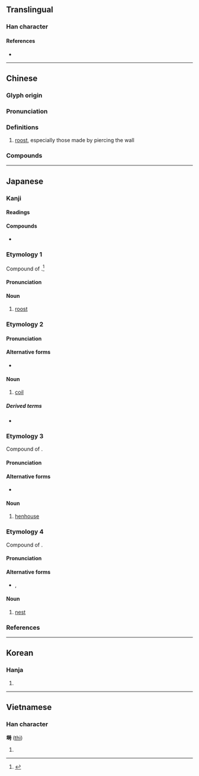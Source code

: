 {{also|埘}}
{{character info/new}}
==Translingual==

===Han character===
{{Han char|rn=32|rad=土|as=10|sn=13|four=44141|canj=GAGI|ids=⿰土時}}

====References====
* {{Han ref|kx=0235.110|dkj=05329|dj=0473.040|hdz=10471.120|uh=5852|ud=22610|bh=B6F6|bd=46838}}

----

==Chinese==
{{zh-forms|s=埘}}

===Glyph origin===
{{Han etym}}

===Pronunciation===
{{zh-pron
|m=shí
|c=si4
|mc=y
|oc=y
|cat=n
}}

===Definitions===
{{zh-hanzi}}

# [[roost]], especially those made by piercing the wall

===Compounds===
{{zh-der|塒雞|雞塒}}

----

==Japanese==

===Kanji===
{{ja-kanji|rs=土10}}

====Readings====
{{ja-readings|goon=[[じ]] (ji)|kanon=[[し]] (shi)|kun=[[ねぐら]] (negura), [[とぐろ]] (toguro), [[とや]] (toya), [[とぐら]] (togura)}}

====Compounds====
* {{ja-r|就塒|しゅうじ|[[roost]]ing}}

===Etymology 1===
{{ja-kanjitab|ねぐら|yomi=k}}
Compound of {{ja-compound|寝|ね|座|くら}}.<ref name="DJR">{{R:Daijirin}}</ref> {{rendaku2|sort=ねぐら|kura|gura}}

====Pronunciation====
{{ja-pron|yomi=k|ねぐら|acc=0|acc_ref=DJR,NHK}}

====Noun====
{{ja-noun|ねぐら}}

# [[roost]]

===Etymology 2===
{{ja-kanjitab|とぐろ|yomi=k}}
{{rfe|ja|{{ja-r|鳥|と}}+{{ja-r|くろ}} from {{ja-r|幹|から}}, as in {{ja-r|身|むくろ}}?}}

====Pronunciation====
{{ja-pron|yomi=k|とぐろ|acc=3|acc_ref=DJR,NHK|acc2=0|acc2_ref=DJR,NHK}}

====Alternative forms====
* {{ja-l|蜷局}}

====Noun====
{{ja-noun|とぐろ}}

# [[coil]]

=====Derived terms=====
* {{ja-r|塒を巻く|とぐろ を まく}}

===Etymology 3===
{{ja-kanjitab|とや|yomi=k}}
Compound of {{ja-compound|鳥|と|屋|や}}.

====Pronunciation====
{{ja-pron|yomi=k|とや|acc=0|acc_ref=DJR,NHK}}

====Alternative forms====
* {{ja-l|鳥屋}}

====Noun====
{{ja-noun|とや}}

# [[henhouse]]

===Etymology 4===
{{ja-kanjitab|とぐら|yomi=k}}
Compound of {{ja-compound|鳥|と|座|くら}}. {{rendaku2|sort=とぐら|kura|gura}}

====Pronunciation====
{{ja-pron|yomi=k|とぐら}}

====Alternative forms====
* {{ja-l|鳥栖}}, {{ja-l|鳥座}}

====Noun====
{{ja-noun|とぐら}}

# [[nest]]

===References===
<references/>

{{topics|ja|Poultry|sort=とや}}

----

==Korean==

===Hanja===
{{ko-hanja|hangeul=시|rv=si|mr=si}}

# {{rfdef|ko|sort=土10}}

----

==Vietnamese==

===Han character===
'''塒''' ([[thì]])

# {{rfdef|vi}}

{{cln|vi|Han tu}}
